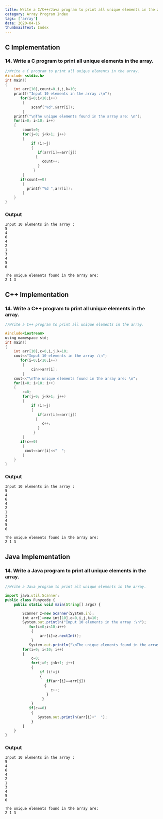 ```yaml
---
title: Write a C/C++/Java program to print all unique elements in the array.
category: Array Program Index
tags: ['array']
date: 2020-04-16
thumbnailText: Index
---
```


## C Implementation
### 14. Write a C program to print all unique elements in the array.
```c
//Write a C program to print all unique elements in the array.
#include <stdio.h>
int main()
{
    int arr[10],count=0,i,j,k=10;
    printf("Input 10 elements in the array :\n");
       for(i=0;i<10;i++)
        {
            scanf("%d",&arr[i]);
        }
    printf("\nThe unique elements found in the array are: \n");
    for(i=0; i<10; i++)
    {
        count=0;
        for(j=0; j<k+1; j++)
        {
            if (i!=j)
            {
               if(arr[i]==arr[j])
              {
                 count++;
               }
             }
        }
       if(count==0)
        {
          printf("%d ",arr[i]);
        }
    }
}
```
### Output
```
Input 10 elements in the array :
5
4
6
4
2
1
3
4
5
6

The unique elements found in the array are:
2 1 3
```
## C++ Implementation
### 14. Write a C++ program to print all unique elements in the array.
```c
//Write a C++ program to print all unique elements in the array.

#include<iostream>
using namespace std;
int main()
{
    int arr[10],c=0,i,j,k=10;
    cout<<"Input 10 elements in the array :\n";
       for(i=0;i<10;i++)
        {
            cin>>arr[i];
        }
    cout<<"\nThe unique elements found in the array are: \n";
    for(i=0; i<10; i++)
    {
        c=0;
        for(j=0; j<k+1; j++)
        {
            if (i!=j)
            {
               if(arr[i]==arr[j])
              {
                 c++;
               }
             }
        }
       if(c==0)
        {
         cout<<arr[i]<<"  ";
        }
    }
}
```
### Output
```
Input 10 elements in the array :
5
4
6
4
2
1
3
4
5
6

The unique elements found in the array are:
2 1 3
```

## Java Implementation
### 14. Write a Java program to print all unique elements in the array.
```js
//Write a Java program to print all unique elements in the array.

import java.util.Scanner;
public class Funycode {
    public static void main(String[] args) {

        Scanner z=new Scanner(System.in);
        int arr[]=new int[10],c=0,i,j,k=10;
        System.out.println("Input 10 elements in the array :\n");
           for(i=0;i<10;i++)
            {
                arr[i]=z.nextInt();
            }
           System.out.println("\nThe unique elements found in the array are: \n");
        for(i=0; i<10; i++)
        {
            c=0;
            for(j=0; j<k+1; j++)
            {
                if (i!=j)
                {
                   if(arr[i]==arr[j])
                  {
                     c++;
                   }
                 }
            }
           if(c==0)
            {
               System.out.println(arr[i]+"  ");
            }
        }
    }
}
```
### Output
```
Input 10 elements in the array :
5
4
6
4
2
1
3
4
5
6

The unique elements found in the array are:
2 1 3
```
